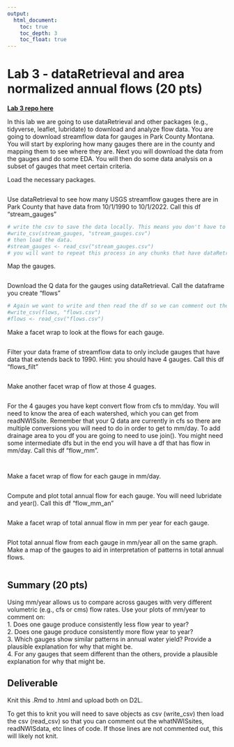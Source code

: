 ```yaml
---
output: 
  html_document:
    toc: true
    toc_depth: 3
    toc_float: true
---
```

# Lab 3 - dataRetrieval and area normalized annual flows (20 pts)

[**Lab 3 repo here**](https://github.com/tpcovino/lab_3)

In this lab we are going to use dataRetrieval and other packages (e.g., tidyverse, leaflet, lubridate) to download and analyze flow data. You are going to download streamflow data for gauges in Park County Montana. You will start by exploring how many gauges there are in the county and mapping them to see where they are. Next you will download the data from the gauges and do some EDA. You will then do some data analysis on a subset of gauges that meet certain criteria. 

Load the necessary packages. 
```r

```


Use dataRetrieval to see how many USGS streamflow gauges there are in Park County that have data from 10/1/1990 to 10/1/2022. Call this df "stream_gauges"
```r

# write the csv to save the data locally. This means you don't have to re-download everytime you work with this. 
#write_csv(stream_gauges, "stream_gauges.csv")
# then load the data. 
#stream_gauges <- read_csv("stream_gauges.csv")
# you will want to repeat this process in any chunks that have dataRetrieval functions that are reaching out to the internet. 
```

Map the gauges. 
```r

```


Download the Q data for the gauges using dataRetrieval. Call the dataframe you create "flows" 
```r


# Again we want to write and then read the df so we can comment out the dataRetrieval function from trying to go to the internet. 
#write_csv(flows, "flows.csv")
#flows <- read_csv("flows.csv")
```

Make a facet wrap to look at the flows for each gauge. 
```r

```


Filter your data frame of streamflow data to only include gauges that have data that extends back to 1990. Hint: you should have 4 gauges. Call this df "flows_filt"
```r

```

Make another facet wrap of flow at those 4 guages.
```r

```

For the 4 gauges you have kept convert flow from cfs to mm/day. You will need to know the area of each watershed, which you can get from readNWISsite. Remember that your Q data are currently in cfs so there are multiple conversions you will need to do in order to get to mm/day. To add drainage area to you df you are going to need to use join(). You might need some intermediate dfs but in the end you will have a df that has flow in mm/day. Call this df "flow_mm". 

```r


```


```r

```

Make a facet wrap of flow for each gauge in mm/day. 
```r

```

Compute and plot total annual flow for each gauge. You will need lubridate and year(). Call this df "flow_mm_an"

```r


```

Make a facet wrap of total annual flow in mm per year for each gauge. 
```r

```

Plot total annual flow from each gauge in mm/year all on the same graph. Make a map of the gauges to aid in interpretation of patterns in total annual flows. 
```r

```

## Summary (20 pts)

Using mm/year allows us to compare across gauges with very different volumetric (e.g., cfs or cms) flow rates. Use your plots of mm/year to comment on:\
1. Does one gauge produce consistently less flow year to year?\
2. Does one gauge produce consistently more flow year to year?\
3. Which gauges show similar patterns in annual water yield? Provide a plausible explanation for why that might be.\
4. For any gauges that seem different than the others, provide a plausible explanation for why that might be. 


## Deliverable

Knit this .Rmd to .html and upload both on D2L.

To get this to knit you will need to save objects as csv (write_csv) then load the csv (read_csv) so that you can comment out the whatNWISsites, readNWISdata, etc lines of code. If those lines are not commented out, this will likely not knit. 




